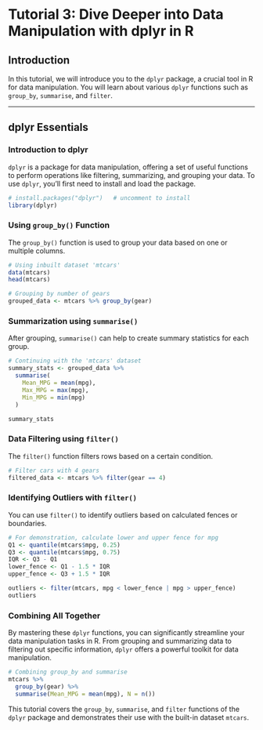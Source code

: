 
# Tutorial 3: Dive Deeper into Data Manipulation with dplyr in R


## Introduction

In this tutorial, we will introduce you to the `dplyr` package, a crucial tool in R for data manipulation. You will learn about various `dplyr` functions such as `group_by`, `summarise`, and `filter`.

---

## dplyr Essentials

### Introduction to dplyr

`dplyr` is a package for data manipulation, offering a set of useful functions to perform operations like filtering, summarizing, and grouping your data. To use `dplyr`, you'll first need to install and load the package.

```r
# install.packages("dplyr")   # uncomment to install
library(dplyr)
```


### Using `group_by()` Function

The `group_by()` function is used to group your data based on one or multiple columns.


```r
# Using inbuilt dataset 'mtcars'
data(mtcars)
head(mtcars)
```


```r
# Grouping by number of gears
grouped_data <- mtcars %>% group_by(gear)
```


### Summarization using `summarise()`


After grouping, `summarise()` can help to create summary statistics for each group.


```r
# Continuing with the 'mtcars' dataset
summary_stats <- grouped_data %>%
  summarise(
    Mean_MPG = mean(mpg),
    Max_MPG = max(mpg),
    Min_MPG = min(mpg)
  )

summary_stats
```


### Data Filtering using `filter()`

The `filter()` function filters rows based on a certain condition.

```r
# Filter cars with 4 gears
filtered_data <- mtcars %>% filter(gear == 4)
```

### Identifying Outliers with `filter()`

You can use `filter()` to identify outliers based on calculated fences or boundaries.


```r
# For demonstration, calculate lower and upper fence for mpg
Q1 <- quantile(mtcars$mpg, 0.25)
Q3 <- quantile(mtcars$mpg, 0.75)
IQR <- Q3 - Q1
lower_fence <- Q1 - 1.5 * IQR
upper_fence <- Q3 + 1.5 * IQR

outliers <- filter(mtcars, mpg < lower_fence | mpg > upper_fence)
outliers
```


### Combining All Together

By mastering these `dplyr` functions, you can significantly streamline your data manipulation tasks in R. From grouping and summarizing data to filtering out specific information, `dplyr` offers a powerful toolkit for data manipulation.

```r
# Combining group_by and summarise
mtcars %>% 
  group_by(gear) %>% 
  summarise(Mean_MPG = mean(mpg), N = n())

```



This tutorial covers the `group_by`, `summarise`, and `filter` functions of the `dplyr` package and demonstrates their use with the built-in dataset `mtcars`. 

